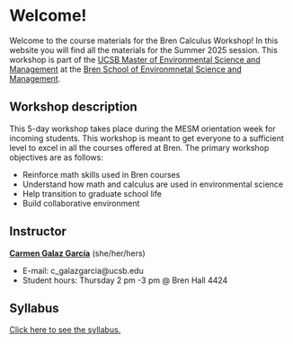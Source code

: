 

# Welcome!

Welcome to the course materials for the Bren Calculus Workshop! In this website you will find all the materials for the Summer 2025 session. This workshop is part of the [UCSB Master of Environmental Science and Management](https://bren.ucsb.edu/masters-programs/master-environmental-science-and-management) at the [Bren School of Environmnetal Science and Management](https://bren.ucsb.edu).

## Workshop description

This 5-day workshop takes place during the MESM orientation week for incoming students. This workshop is meant to get everyone to a sufficient level to excel in all the courses offered at Bren.
The primary workshop objectives are as follows:

- Reinforce math skills used in Bren courses
- Understand how math and calculus are used in environmental science
- Help transition to graduate school life
- Build collaborative environment

## Instructor
[**Carmen Galaz García**](https://bren.ucsb.edu/people/carmen-galaz-garcia-0) (she/her/hers)

- E-mail: c_galazgarcia@ucsb.edu
- Student hours: Thursday 2 pm -3 pm @ Bren Hall 4424

## Syllabus

[Click here to see the syllabus.](https://docs.google.com/document/d/14dcg7u3n1rEz-fReZcO8Gnddk3hEGi8u4DKTroWdonU/edit?usp=share_link){target="_blank"}  
